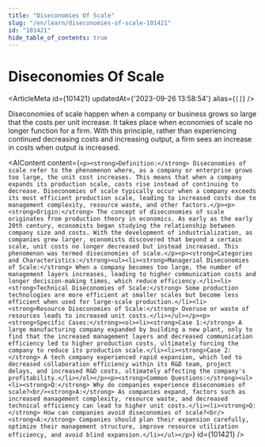 ```yaml
---
title: "Diseconomies Of Scale"
slug: "/en/learn/diseconomies-of-scale-101421"
id: "101421"
hide_table_of_contents: true
---
```



# Diseconomies Of Scale

<ArticleMeta id={101421} updatedAt={'2023-09-26 13:58:54'} alias={`[]`} />
<div className='border-solid border-b border-t-0 my-4 border-[var(--ifm-color-gray-300)]' />

Diseconomies of scale happen when a company or business grows so large that the costs per unit increase. It takes place when economies of scale no longer function for a firm. With this principle, rather than experiencing continued decreasing costs and increasing output, a firm sees an increase in costs when output is increased.

<AIContent content={`<p><strong>Definition:</strong> Diseconomies of scale refer to the phenomenon where, as a company or enterprise grows too large, the unit cost increases. This means that when a company expands its production scale, costs rise instead of continuing to decrease. Diseconomies of scale typically occur when a company exceeds its most efficient production scale, leading to increased costs due to management complexity, resource waste, and other factors.</p><p><strong>Origin:</strong> The concept of diseconomies of scale originates from production theory in economics. As early as the early 20th century, economists began studying the relationship between company size and costs. With the development of industrialization, as companies grew larger, economists discovered that beyond a certain scale, unit costs no longer decreased but instead increased. This phenomenon was termed diseconomies of scale.</p><p><strong>Categories and Characteristics:</strong><ul><li><strong>Managerial Diseconomies of Scale:</strong> When a company becomes too large, the number of management layers increases, leading to higher communication costs and longer decision-making times, which reduce efficiency.</li><li><strong>Technical Diseconomies of Scale:</strong> Some production technologies are more efficient at smaller scales but become less efficient when used for large-scale production.</li><li><strong>Resource Diseconomies of Scale:</strong> Overuse or waste of resources leads to increased unit costs.</li></ul></p><p><strong>Specific Cases:</strong><ol><li><strong>Case 1:</strong> A large manufacturing company expanded by building a new plant, only to find that the increased management layers and decreased communication efficiency led to higher production costs, ultimately forcing the company to reduce its production scale.</li><li><strong>Case 2:</strong> A tech company experienced rapid expansion, which led to decreased collaboration efficiency within its R&D team, project delays, and increased R&D costs, ultimately affecting the company's profitability.</li></ol></p><p><strong>Common Questions:</strong><ul><li><strong>Q:</strong> Why do companies experience diseconomies of scale?<br/><strong>A:</strong> As companies expand, factors such as increased management complexity, resource waste, and decreased technical efficiency can lead to higher unit costs.</li><li><strong>Q:</strong> How can companies avoid diseconomies of scale?<br/><strong>A:</strong> Companies should plan their expansion carefully, optimize their management structure, improve resource utilization efficiency, and avoid blind expansion.</li></ul></p>`} id={101421} />
